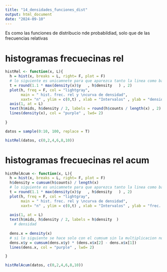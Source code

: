 ```yaml
---
title: "14_densidades_funciones_dist"
output: html_document
date: "2024-09-10"
---
```


Es como las funciones de distribucio nde probabildiad, solo que de las frecuencias relativas

# histogramas frecuecinas rel

```r
histRel <- function(x, L){
  h = hist(x, breaks = L, right= F, plot = F)
  # lo siguiente es unicamnete para que aparezca tanto la linea como barras de relativas, se sara en ylim
  t = round(1.1 * max(density(x)$y   , h$density   ) , 2)
  plot(h, freq = F, col = "lightgray",
       main = " hist. frec. rel y \ncurva de densidad",
       xaxt= "n" , ylim = c(0,t) , xlab = "Intervalos" , ylab = "densidades")
  axis(1, at = L)
  text(h$mids, h$density / 2, labels = round(h$counts / length(x) , 2) )
  lines(density(x), col = "purple" , lwd= 2)
  
}


```


```r
datos = sample(0:10, 100, replace = T)
```




```r
histRel(datos, c(0,2,4,6,8,10))
```


# histogramas frecuecinas rel acum



```r

histRelAcum <- function(x, L){
  h = hist(x, breaks = L, right= F, plot = F)
  h$density = cumsum(h$counts) / length(x)
  # lo siguiente es unicamnete para que aparezca tanto la linea como barras de relativas, se sara en ylim
  t = round(1.1 * max(density(x)$y   , h$density   ) , 2)
  plot(h, freq = F, col = "lightgray",
       main = " hist. frec. rel y \ncurva de densidad",
       xaxt= "n" , ylim = c(0,t) , xlab = "Intervalos" , ylab = "frec. rel. acum")
  
  axis(1, at = L)
  text(h$mids, h$density / 2, labels = h$density  )
    # densidad
  
  dens.x = density(x)
  # si lo siguiente se hace solo con el cumsum sin la multiplicacion no aparece la linea, seguro se ira mucho mas arriba
  dens.x$y = cumsum(dens.x$y) * (dens.x$x[2] - dens.x$x[1])
  lines(dens.x, col = "purple" , lwd= 2)

}


```


```r
histRelAcum(datos, c(0,2,4,6,8,10))

```








